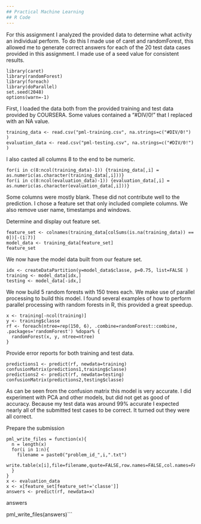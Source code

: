 ---
## Practical Machine Learning
## R Code
---
For this assignment I analyzed the provided data to determine what activity an individual perform. To do this I made use of caret and randomForest, this allowed me to generate correct answers for each of the 20 test data cases provided in this assignment. I made use of a seed value for consistent results. </br>

```library(Hmisc)
library(caret)
library(randomForest)
library(foreach)
library(doParallel)
set.seed(2048)
options(warn=-1)
```


First, I loaded the data both from the provided training and test data provided by COURSERA. Some values contained a "#DIV/0!" that I replaced with an NA value.</br>

```
training_data <- read.csv("pml-training.csv", na.strings=c("#DIV/0!") )
evaluation_data <- read.csv("pml-testing.csv", na.strings=c("#DIV/0!") )
```
I also casted all columns 8 to the end to be numeric.
```
for(i in c(8:ncol(training_data)-1)) {training_data[,i] = as.numeric(as.character(training_data[,i]))}
for(i in c(8:ncol(evaluation_data)-1)) {evaluation_data[,i] = as.numeric(as.character(evaluation_data[,i]))}
```
Some columns were mostly blank. These did not contribute well to the prediction. I chose a feature set that only included complete columns. We also remove user name, timestamps and windows.

Determine and display out feature set.
```
feature_set <- colnames(training_data[colSums(is.na(training_data)) == 0])[-(1:7)]
model_data <- training_data[feature_set]
feature_set
```
We now have the model data built from our feature set.

```
idx <- createDataPartition(y=model_data$classe, p=0.75, list=FALSE )
training <- model_data[idx,]
testing <- model_data[-idx,]
```
We now build 5 random forests with 150 trees each. We make use of parallel processing to build this model. I found several examples of how to perform parallel processing with random forests in R, this provided a great speedup.

```registerDoParallel()
x <- training[-ncol(training)]
y <- training$classe
rf <- foreach(ntree=rep(150, 6), .combine=randomForest::combine, .packages='randomForest') %dopar% {
  randomForest(x, y, ntree=ntree) 
}
```

Provide error reports for both training and test data.
```
predictions1 <- predict(rf, newdata=training)
confusionMatrix(predictions1,training$classe)
predictions2 <- predict(rf, newdata=testing)
confusionMatrix(predictions2,testing$classe)
```
As can be seen from the confusion matrix this model is very accurate. I did experiment with PCA and other models, but did not get as good of accuracy. Because my test data was around 99% accurate I expected nearly all of the submitted test cases to be correct. It turned out they were all correct.

Prepare the submission

```
pml_write_files = function(x){
  n = length(x)
  for(i in 1:n){
    filename = paste0("problem_id_",i,".txt")
    write.table(x[i],file=filename,quote=FALSE,row.names=FALSE,col.names=FALSE)
  }
}
x <- evaluation_data
x <- x[feature_set[feature_set!='classe']]
answers <- predict(rf, newdata=x)
```

answers

pml_write_files(answers)```
